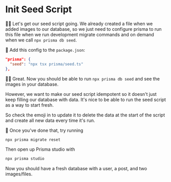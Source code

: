 # Init Seed Script

<EpicVideo url="https://www.epicweb.dev/workshops/data-modeling-deep-dive/seeding-data/configuring-prisma-for-seed-script-execution" />

👨‍💼 Let's get our seed script going. We already created
a <InlineFile file="prisma/seed.ts" /> file when we added images to our
database, so we just need to configure prisma to run this file when we run
development migrate commands and on demand when we call `npx prisma db seed`.

🐨 Add this config to the `package.json`:

```json
"prisma": {
  "seed": "npx tsx prisma/seed.ts"
},
```

👨‍💼 Great. Now you should be able to run `npx prisma db seed` and see the images
in your database.

However, we want to make our seed script idempotent so it doesn't just keep
filling our database with data. It's nice to be able to run the seed script as a
way to start fresh.

So check the emoji in <InlineFile file="prisma/seed.ts" /> to update it to
delete the data at the start of the script and create all new data every time
it's run.

🐨 Once you've done that, try running

```sh nonumber
npx prisma migrate reset
```

Then open up Prisma studio with

```sh nonumber
npx prisma studio
```

Now you should have a fresh database with a user, a post, and two images/files.
